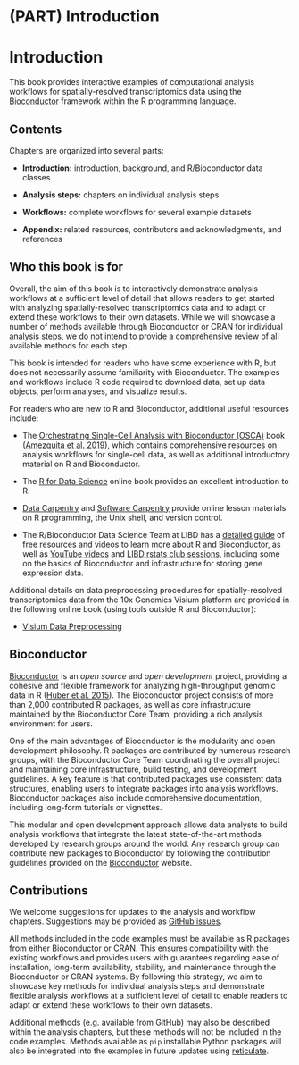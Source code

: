 # (PART) Introduction {-}

# Introduction

This book provides interactive examples of computational analysis workflows for spatially-resolved transcriptomics data using the [Bioconductor](http://bioconductor.org/) framework within the R programming language.


## Contents

Chapters are organized into several parts:

- **Introduction:** introduction, background, and R/Bioconductor data classes

- **Analysis steps:** chapters on individual analysis steps

- **Workflows:** complete workflows for several example datasets

- **Appendix:** related resources, contributors and acknowledgments, and references


## Who this book is for

Overall, the aim of this book is to interactively demonstrate analysis workflows at a sufficient level of detail that allows readers to get started with analyzing spatially-resolved transcriptomics data and to adapt or extend these workflows to their own datasets. While we will showcase a number of methods available through Bioconductor or CRAN for individual analysis steps, we do not intend to provide a comprehensive review of all available methods for each step.

This book is intended for readers who have some experience with R, but does not necessarily assume familiarity with Bioconductor. The examples and workflows include R code required to download data, set up data objects, perform analyses, and visualize results.

For readers who are new to R and Bioconductor, additional useful resources include:

- The [Orchestrating Single-Cell Analysis with Bioconductor (OSCA)](https://osca.bioconductor.org/) book ([Amezquita et al. 2019](https://doi.org/10.1038/s41592-019-0654-x)), which contains comprehensive resources on analysis workflows for single-cell data, as well as additional introductory material on R and Bioconductor.

- The [R for Data Science](https://r4ds.had.co.nz/) online book provides an excellent introduction to R.

- [Data Carpentry](https://datacarpentry.org/) and [Software Carpentry](https://software-carpentry.org/) provide online lesson materials on R programming, the Unix shell, and version control.

- The R/Bioconductor Data Science Team at LIBD has a [detailed guide](https://lcolladotor.github.io/bioc_team_ds/rbioconductor-data-science-bootcamps.html) of free resources and videos to learn more about R and Bioconductor, as well as [YouTube videos](https://www.youtube.com/c/LeonardoColladoTorres/playlists) and [LIBD rstats club sessions](https://docs.google.com/spreadsheets/d/1is8dZSd0FZ9Qi1Zvq1uRhm-P1McnJRd_zxdAfCRoMfA/edit?usp=sharing), including some on the basics of Bioconductor and infrastructure for storing gene expression data.

Additional details on data preprocessing procedures for spatially-resolved transcriptomics data from the 10x Genomics Visium platform are provided in the following online book (using tools outside R and Bioconductor):

- [Visium Data Preprocessing](https://lmweber.org/Visium-data-preprocessing/)


## Bioconductor

[Bioconductor](http://bioconductor.org/) is an *open source* and *open development* project, providing a cohesive and flexible framework for analyzing high-throughput genomic data in R ([Huber et al. 2015](https://doi.org/10.1038/nmeth.3252)). The Bioconductor project consists of more than 2,000 contributed R packages, as well as core infrastructure maintained by the Bioconductor Core Team, providing a rich analysis environment for users.

One of the main advantages of Bioconductor is the modularity and open development philosophy. R packages are contributed by numerous research groups, with the Bioconductor Core Team coordinating the overall project and maintaining core infrastructure, build testing, and development guidelines. A key feature is that contributed packages use consistent data structures, enabling users to integrate packages into analysis workflows. Bioconductor packages also include comprehensive documentation, including long-form tutorials or vignettes.

This modular and open development approach allows data analysts to build analysis workflows that integrate the latest state-of-the-art methods developed by research groups around the world. Any research group can contribute new packages to Bioconductor by following the contribution guidelines provided on the [Bioconductor](http://bioconductor.org/) website.


## Contributions

We welcome suggestions for updates to the analysis and workflow chapters. Suggestions may be provided as [GitHub issues](https://github.com/lmweber/BestPracticesST/issues).

All methods included in the code examples must be available as R packages from either [Bioconductor](http://bioconductor.org/) or [CRAN](https://cran.r-project.org/). This ensures compatibility with the existing workflows and provides users with guarantees regarding ease of installation, long-term availability, stability, and maintenance through the Bioconductor or CRAN systems. By following this strategy, we aim to showcase key methods for individual analysis steps and demonstrate flexible analysis workflows at a sufficient level of detail to enable readers to adapt or extend these workflows to their own datasets.

Additional methods (e.g. available from GitHub) may also be described within the analysis chapters, but these methods will not be included in the code examples. Methods available as `pip` installable Python packages will also be integrated into the examples in future updates using [reticulate](https://rstudio.github.io/reticulate/).

